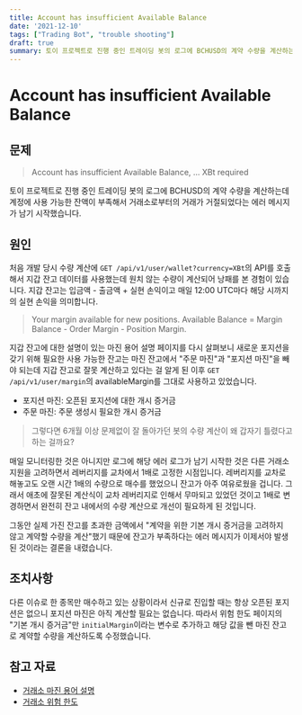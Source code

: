 ```yaml
---
title: Account has insufficient Available Balance
date: '2021-12-10'
tags: ["Trading Bot", "trouble shooting"]
draft: true
summary: 토이 프로젝트로 진행 중인 트레이딩 봇의 로그에 BCHUSD의 계약 수량을 계산하는데 계정에 사용 가능한 잔액이 부족해서 거래소로부터의 거래가 거절되었다는 에러 메시지가 남기 시작했습니다.
---
```


# Account has insufficient Available Balance

## 문제

> Account has insufficient Available Balance, ... XBt required

토이 프로젝트로 진행 중인 트레이딩 봇의 로그에 BCHUSD의 계약 수량을 계산하는데 계정에 사용 가능한 잔액이 부족해서 거래소로부터의 거래가 거절되었다는 에러 메시지가 남기 시작했습니다.

## 원인

처음 개발 당시 수량 계산에 `GET /api/v1/user/wallet?currency=XBt`의 API를 호출해서 지갑 잔고 데이터를 사용했는데 원치 않는 수량이 계산되어 낭패를 본 경험이 있습니다. 지갑 잔고는 입금액 - 출금액 + 실현 손익이고 매일 12:00 UTC마다 해당 시까지의 실현 손익을 의미합니다.

> Your margin available for new positions. Available Balance = Margin Balance - Order Margin - Position Margin.

지갑 잔고에 대한 설명이 있는 마진 용어 설명 페이지를 다시 살펴보니 새로운 포지션을 갖기 위해 필요한 사용 가능한 잔고는 마진 잔고에서 "주문 마진"과 "포지션 마진"을 빼야 되는데
지갑 잔고로 잘못 계산하고 있다는 걸 알게 된 이후 `GET /api/v1/user/margin`의 availableMargin를 그대로 사용하고 있었습니다.

* 포지션 마진: 오픈된 포지션에 대한 개시 증거금
* 주문 마진: 주문 생성시 필요한 개시 증거금

> 그렇다면 6개월 이상 문제없이 잘 돌아가던 봇의 수량 계산이 왜 갑자기 틀렸다고 하는 걸까요?

매일 모니터링한 것은 아니지만 로그에 해당 에러 로그가 남기 시작한 것은 다른 거래소 지원을 고려하면서 레버리지를 교차에서 1배로 고정한 시점입니다. 레버리지를 교차로 해놓고도 오랜 시간 1배의 수량으로 매수를 했었으니 잔고가 아주 여유로웠을 겁니다. 그래서 애초에 잘못된 계산식이 교차 레버리지로 인해서 무마되고 있었던 것이고 1배로 변경하면서 완전히 잔고 내에서의 수량 계산으로 개선이 필요하게 된 것입니다.

그동안 실제 가진 잔고를 초과한 금액에서 "계약을 위한 기본 개시 증거금을 고려하지 않고 계약할 수량을 계산"했기 때문에 잔고가 부족하다는 에러 메시지가 이제서야 발생된 것이라는 결론을 내렸습니다.

## 조치사항

다른 이슈로 한 종목만 매수하고 있는 상황이라서 신규로 진입할 때는 항상 오픈된 포지션은 없으니 포지션 마진은 아직 계산할 필요는 없습니다. 따라서 위험 한도 페이지의 "기본 개시 증거금"만 `initialMargin`이라는 변수로 추가하고 해당 값을 뺀 마진 잔고로 계약할 수량을 계산하도록 수정했습니다.

## 참고 자료

* [거래소 마진 용어 설명](https://www.bitmex.com/app/marginTermReference)
* [거래소 위험 한도](https://www.bitmex.com/app/riskLimits)
